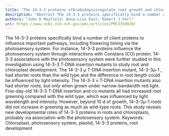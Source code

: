```yaml
---
title: "The 14-3-3 proteins ofArabidopsisregulate root growth and chloroplast development as components of the photosensory system"
description: "Abstract The 14-3-3 proteins specifically bind a number of client proteins to influence important pathways, including flowering timing via the photosensory system. For instance, 14-3-3 proteins influe..."
authors: "John D Mayfield; Anna-Lisa Paul; Robert J Ferl"
url: https://www.ncbi.nlm.nih.gov/pmc/articles/PMC3350920/
---
```


The 14-3-3 proteins specifically bind a number of client proteins to influence important pathways, including flowering timing via the photosensory system. For instance, 14-3-3 proteins influence the photosensory system through interactions with Constans (CO) protein. 14-3-3 associations with the photosensory system were further studied in this investigation using 14-3-3 T-DNA insertion mutants to study root and chloroplast development. The 14-3-3 μ T-DNA insertion mutant, 14-3-3μ-1 , had shorter roots than the wild type and the difference in root length could be influenced by light intensity. The 14-3-3 ν T-DNA insertion mutants also had shorter roots, but only when grown under narrow-bandwidth red light. Five-day-old 14-3-3 T-DNA insertion and co mutants all had increased root greening compared with the wild type, which was influenced by light wavelength and intensity. However, beyond 10 d of growth, 14-3-3μ-1 roots did not increase in greening as much as wild-type roots. This study reveals new developmental roles of 14-3-3 proteins in roots and chloroplasts, probably via association with the photosensory system. Keywords: Chloroplast, photosensory system, plastid, 14-3-3 proteins, root development
